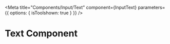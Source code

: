 

<Meta
  title="Components/Input/Text"
  component={InputText}
  parameters={{ options: { isToolshown: true } }}
/>

# Text Component

<Story name="Default">
  <InputText label={'Test'}/>
  <InputText label={'Test 2'} type="textarea"/>
  <InputText label={'Test 2'} type="number"/>
</Story>
